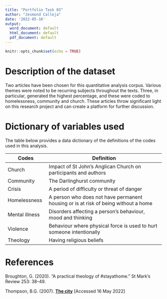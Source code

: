 ```yaml
---
title: "Portfolio Task 03"
author: "Jesmond Calleja"
date: '2022-05-16'
output:
  word_document: default
  html_document: default
  pdf_document: default
---
```


```r
knitr::opts_chunk$set(echo = TRUE)
```

# **Description of the dataset**

Two articles have been chosen for this quantitative analysis corpus. Various themes were noted to be recurring subjects throughout the texts. Three, in particular, generated the highest percentage, and these were coded to homelessness, community and church. These articles throw significant light on this research project and can create a platform for further discussion.

# **Dictionary of variables used**

The table below provides a data dictionary of the definitions of the codes used in this analysis.

| **Codes**      | **Definition**                                                                     |
|-------------------|-----------------------------------------------------|
| Church         | Impact of St John's Anglican Church on participants and authors                    |
| Community      | The Darlinghurst community                                                         |
| Crisis         | A period of difficulty or threat of danger                                         |
| Homelessness   | A person who does not have permanent housing or is at risk of being without a home |
| Mental illness | Disorders affecting a person's behaviour, mood and thinking                        |
| Violence       | Behaviour where physical force is used to hurt someone intentionally               |
| Theology       | Having religious beliefs                                                           |

# **References**

Broughton, G. (2020). "A practical theology of #stayathome." St Mark's Review 253: 38--49.

Thompson, B.G. (2007). [**The city**](https://newcastleanglican.org.au/wp-content/uploads/2015/05/bishop-greg-the-city-a-place-of-the-spirit.pdf) [Accessed 16 May 2022]
